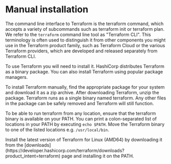 # Manual installation

The command line interface to Terraform is the terraform command, which accepts a variety of subcommands such as terraform init or terraform plan.
We refer to the `terraform` command line tool as "Terraform CLI". This terminology is often used to distinguish it from other components you might use in the Terraform product family, such as Terraform Cloud or the various Terraform providers, which are developed and released separately from Terraform CLI.

To use Terraform you will need to install it. HashiCorp distributes Terraform as a binary package. You can also install Terraform using popular package managers.

To install Terraform manually, find the appropriate package for your system and download it as a zip archive.
After downloading Terraform, unzip the package. Terraform runs as a single binary named terraform. Any other files in the package can be safely removed and Terraform will still function.

To be able to run terraform from any location, ensure that the terraform binary is available on your PATH. You can print a colon-separated list of locations in your PATH by executing `echo $PATH`.
Move the Terraform binary to one of the listed locations e.g. `/usr/local/bin`.

<Task id="manual_installation">
    Install the latest version of Terraform for Linux (AMD64) by downloading it from the [downloads](https://developer.hashicorp.com/terraform/downloads?product_intent=terraform) page and installing it on the PATH.
</Task>